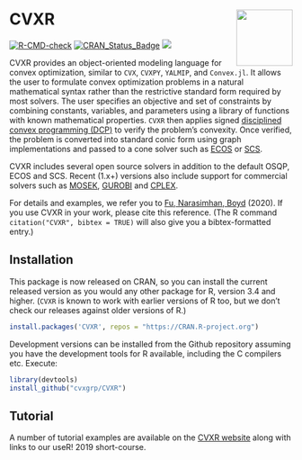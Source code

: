 <!-- README.md is generated from the source: README.Rmd -->

# CVXR <img src="man/figures/logo.png" width="100" align="right" />
[![R-CMD-check](https://github.com/cvxgrp/CVXR/actions/workflows/R-CMD-check.yaml/badge.svg)](https://github.com/cvxgrp/CVXR/actions/workflows/R-CMD-check.yaml)
[![CRAN_Status_Badge](https://www.r-pkg.org/badges/version/CVXR)](https://cran.r-project.org/package=CVXR)
[![](https://cranlogs.r-pkg.org/badges/CVXR)](https://CRAN.R-project.org/package=CVXR)

CVXR provides an object-oriented modeling language for convex
optimization, similar to `CVX`, `CVXPY`, `YALMIP`, and `Convex.jl`. It
allows the user to formulate convex optimization problems in a natural
mathematical syntax rather than the restrictive standard form required
by most solvers. The user specifies an objective and set of
constraints by combining constants, variables, and parameters using a
library of functions with known mathematical properties. `CVXR` then
applies signed [disciplined convex programming
(DCP)](https://web.stanford.edu/~boyd/papers/pdf/disc_cvx_prog.pdf) to
verify the problem’s convexity. Once verified, the problem is
converted into standard conic form using graph implementations and
passed to a cone solver such as
[ECOS](https://github.com/embotech/ecos) or
[SCS](https://github.com/cvxgrp/scs).

CVXR includes several open source solvers in addition to the default
OSQP, ECOS and SCS. Recent (1.x+) versions also include support for
commercial solvers such as [MOSEK](https://www.mosek.com),
[GUROBI](https://www.gurobi.com) and
[CPLEX](https://www.ibm.com/products/ilog-cplex-optimization-studio/cplex-optimizer).

For details and examples, we refer you to [Fu, Narasimhan,
Boyd](https://dx.doi.org/10.18637/jss.v094.i14) (2020). If you use
CVXR in your work, please cite this reference. (The R command
`citation("CVXR", bibtex = TRUE)` will also give you a
bibtex-formatted entry.)

## Installation

This package is now released on CRAN, so you can install the current
released version as you would any other package for R, version 3.4
and higher. (`CVXR` is known to work with earlier versions of R too,
but we don't check our releases against older versions of R.)

```r
install.packages('CVXR', repos = "https://CRAN.R-project.org")
```

Development versions can be installed from the Github repository
assuming you have the development tools
for R available, including the C compilers etc. Execute:

```r
library(devtools)
install_github("cvxgrp/CVXR")
```

## Tutorial

A number of tutorial examples are available on the [CVXR
website](https://cvxr.rbind.io) along with links to our useR! 2019
short-course.


